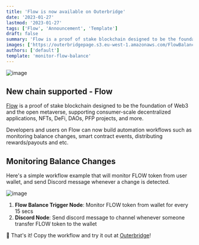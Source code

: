 ```yaml
---
title: 'Flow is now available on Outerbridge'
date: '2023-01-27'
lastmod: '2023-01-27'
tags: ['Flow', 'Announcement', 'Template']
draft: false
summary: 'Flow is a proof of stake blockchain designed to be the foundation of Web3 and the open metaverse, supporting consumer-scale decentralized applications, NFTs, DeFi, DAOs, PFP projects, and more.'
images: ['https://outerbridgepage.s3.eu-west-1.amazonaws.com/FlowBalanceTrigger.png']
authors: ['default']
template: 'monitor-flow-balance'
---
```


![image](https://outerbridgepage.s3.eu-west-1.amazonaws.com/FlowXOuterbridge.png)

## New chain supported - Flow

[Flow](https://flow.com/) is a proof of stake blockchain designed to be the foundation of Web3 and the open metaverse, supporting consumer-scale decentralized applications, NFTs, DeFi, DAOs, PFP projects, and more.

Developers and users on Flow can now build automation workflows such as monitoring balance changes, smart contract events, distributing rewards/payouts and etc.

## Monitoring Balance Changes

Here's a simple workflow example that will monitor FLOW token from user wallet, and send Discord message whenever a change is detected.

![image](https://outerbridgepage.s3.eu-west-1.amazonaws.com/FlowBalanceTrigger.png)

1. **Flow Balance Trigger Node**: Monitor FLOW token from wallet for every 15 secs
2. **Discord Node**: Send discord message to channel whenever someone transfer FLOW token to the wallet

🎉 That's it! Copy the workflow and try it out at [Outerbridge](https://app.outerbridge.io)!
